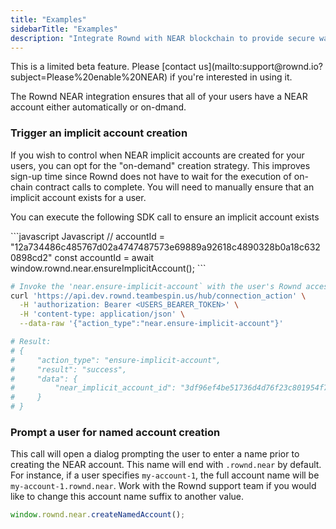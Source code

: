 ```yaml
---
title: "Examples"
sidebarTitle: "Examples"
description: "Integrate Rownd with NEAR blockchain to provide secure wallet management and user-friendly wallet interactions for your users."
---
```


<Note>
This is a limited beta feature. Please [contact us](mailto:support@rownd.io?subject=Please%20enable%20NEAR) if you're interested in using it.
</Note>

The Rownd NEAR integration ensures that all of your users have a NEAR account either automatically or on-dmand. 

### Trigger an implicit account creation

If you wish to control when NEAR implicit accounts are created for your users, you can opt for the "on-demand" creation 
strategy. This improves sign-up time since Rownd does not have to wait for the execution of on-chain contract calls to
complete. You will need to manually ensure that an implicit account exists for a user.

You can execute the following SDK call to ensure an implicit account exists

<CodeGroup>
```javascript Javascript
// accountId = "12a734486c485767d02a4747487573e69889a92618c4890328b0a18c6320898cd2"
const accountId = await window.rownd.near.ensureImplicitAccount();
```

```sh cURL
# Invoke the 'near.ensure-implicit-account` with the user's Rownd access token
curl 'https://api.dev.rownd.teambespin.us/hub/connection_action' \
  -H 'authorization: Bearer <USERS_BEARER_TOKEN>' \
  -H 'content-type: application/json' \
  --data-raw '{"action_type":"near.ensure-implicit-account"}'

# Result:
# {
#     "action_type": "ensure-implicit-account",
#     "result": "success",
#     "data": {
#         "near_implicit_account_id": "3df96ef4be51736d4d76f23c801954f72e8421a7751d4e2c44bc7cee35576a70"
#     }
# }
```
</CodeGroup>

### Prompt a user for named account creation

This call will open a dialog prompting the user to enter a name prior to creating the NEAR account. This name will end
with `.rownd.near` by default. For instance, if a user specifies `my-account-1`, the full account name will be
`my-account-1.rownd.near`. Work with the Rownd support team if you would like to change this account name suffix to
another value.

```javascript Javascript
window.rownd.near.createNamedAccount();
```

